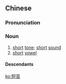 ==Chinese==
{{zh-forms}}

===Pronunciation===
{{zh-pron
|m=duǎnyīn
|c=dyun2 jam1
|mn=té-im
|cat=n
}}

===Noun===
{{zh-noun}}

# [[short]] [[tone]]; [[short]] [[sound]]
# [[short]] [[vowel]]

====Descendants====
{{CJKV|短音|たんおん|단음}}

[[ko:短音]]